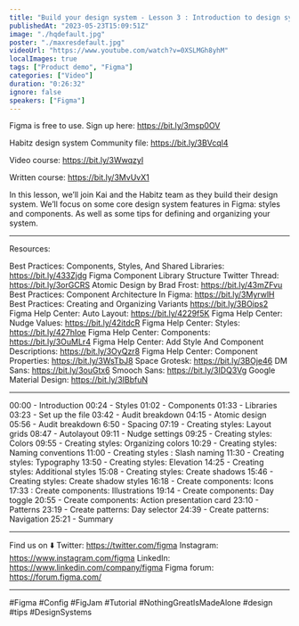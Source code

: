 ```yaml
---
title: "Build your design system - Lesson 3 : Introduction to design systems"
publishedAt: "2023-05-23T15:09:51Z"
image: "./hqdefault.jpg"
poster: "./maxresdefault.jpg"
videoUrl: "https://www.youtube.com/watch?v=0XSLMGh8yhM"
localImages: true
tags: ["Product demo", "Figma"]
categories: ["Video"]
duration: "0:26:32"
ignore: false
speakers: ["Figma"]
---
```


Figma is free to use. Sign up here: https://bit.ly/3msp0OV

Habitz design system Community file: https://bit.ly/3BVcql4

Video course: https://bit.ly/3WwqzyI

Written course: https://bit.ly/3MvUvX1

In this lesson, we’ll join Kai and the Habitz team as they build their design system. We’ll focus on some core design system features in Figma: styles and components. As well as some tips for defining and organizing your system.

---

Resources:

Best Practices: Components, Styles, And Shared Libraries: https://bit.ly/433Zjdg
Figma Component Library Structure Twitter Thread: https://bit.ly/3orGCRS
Atomic Design by Brad Frost: https://bit.ly/43mZFvu
Best Practices: Component Architecture In Figma: https://bit.ly/3MyrwlH
Best Practices: Creating and Organizing Variants https://bit.ly/3BOips2
Figma Help Center: Auto Layout: https://bit.ly/4229f5K
Figma Help Center: Nudge Values: https://bit.ly/42itdcR
Figma Help Center: Styles: https://bit.ly/427hIoe
Figma Help Center: Components: https://bit.ly/3OuMLr4
Figma Help Center: Add Style And Component Descriptions: https://bit.ly/3OyQzr8
Figma Help Center: Component Properties: https://bit.ly/3WsTbJ8
Space Grotesk: https://bit.ly/3BOje46
DM Sans: https://bit.ly/3ouGtx6
Smooch Sans: https://bit.ly/3IDQ3Vg
Google Material Design: https://bit.ly/3IBbfuN

---

00:00 - Introduction
00:24 - Styles
01:02 - Components
01:33 - Libraries
03:23 - Set up the file
03:42 - Audit breakdown
04:15 - Atomic design
05:56 - Audit breakdown
6:50 - Spacing
07:19 - Creating styles: Layout grids
08:47 - Autolayout
09:11 - Nudge settings
09:25 - Creating styles: Colors
09:55 - Creating styles: Organizing colors
10:29 - Creating styles: Naming conventions
11:00 - Creating styles : Slash naming
11:30 - Creating styles: Typography
13:50 - Creating styles: Elevation
14:25 - Creating styles: Additional styles
15:08 - Creating styles: Create shadows
15:46 - Creating styles: Create shadow styles
16:18 - Create components: Icons
17:33 : Create components: Illustrations
19:14 - Create components: Day toggle
20:55 - Create components: Action presentation card
23:10 - Patterns
23:19 - Create patterns: Day selector
24:39 - Create patterns: Navigation
25:21 - Summary

---

Find us on ⬇️
Twitter: https://twitter.com/figma
Instagram: https://www.instagram.com/figma
LinkedIn: https://www.linkedin.com/company/figma
Figma forum: https://forum.figma.com/

---

#Figma #Config #FigJam #Tutorial #NothingGreatIsMadeAlone #design #tips #DesignSystems
